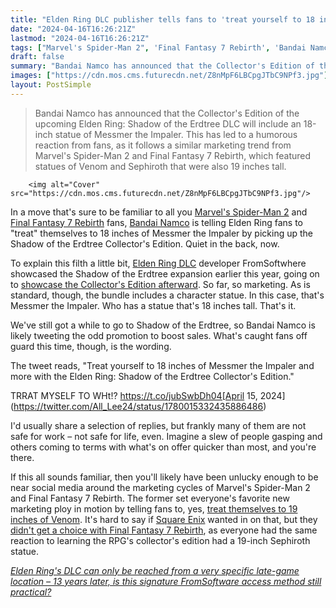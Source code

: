 ```yaml
---
title: "Elden Ring DLC publisher tells fans to 'treat yourself to 18 inches of Messmer the Impaler,' manifesting memes straight from Marvel's Spider-Man 2 and Final Fantasy 7 Rebirth"
date: "2024-04-16T16:26:21Z"
lastmod: "2024-04-16T16:26:21Z"
tags: ["Marvel's Spider-Man 2", 'Final Fantasy 7 Rebirth', 'Bandai Namco', 'Elden Ring', 'Elden Ring DLC', 'Square Enix', 'PlayStation', 'Venom', 'Sephiroth']
draft: false
summary: "Bandai Namco has announced that the Collector's Edition of the upcoming Elden Ring: Shadow of the Erdtree DLC will include an 18-inch statue of Messmer the Impaler. This has led to a humorous reaction from fans, as it follows a similar marketing trend from Marvel's Spider-Man 2 and Final Fantasy 7 Rebirth, which featured statues of Venom and Sephiroth that were also 19 inches tall."
images: ["https://cdn.mos.cms.futurecdn.net/Z8nMpF6LBCpgJTbC9NPf3.jpg"]
layout: PostSimple
---
```

> Bandai Namco has announced that the Collector's Edition of the upcoming Elden Ring: Shadow of the Erdtree DLC will include an 18-inch statue of Messmer the Impaler. This has led to a humorous reaction from fans, as it follows a similar marketing trend from Marvel's Spider-Man 2 and Final Fantasy 7 Rebirth, which featured statues of Venom and Sephiroth that were also 19 inches tall.


        <img alt="Cover" src="https://cdn.mos.cms.futurecdn.net/Z8nMpF6LBCpgJTbC9NPf3.jpg"/>
        
In a move that's sure to be familiar to all you [Marvel's Spider-Man 2](https://www.gamesradar.com/marvels-spider-man-2-guide/) and [Final Fantasy 7 Rebirth](https://www.gamesradar.com/final-fantasy-7-rebirth-guide/) fans, [Bandai Namco](https://www.gamesradar.com/uk/tag/bandai-namco/) is telling Elden Ring fans to "treat" themselves to 18 inches of Messmer the Impaler by picking up the Shadow of the Erdtree Collector's Edition. Quiet in the back, now.

To explain this filth a little bit, [Elden Ring DLC](https://www.gamesradar.com/elden-ring-dlc-downloadable-content-updates-plans/) developer FromSoftwhere showcased the Shadow of the Erdtree expansion earlier this year, going on to [showcase the Collector's Edition afterward](https://www.gamesradar.com/elden-ring-shadow-of-the-erdtree-collectors-edition-reveal-price-release-date/). So far, so marketing. As is standard, though, the bundle includes a character statue. In this case, that's Messmer the Impaler. Who has a statue that's 18 inches tall. That's it. 

We've still got a while to go to Shadow of the Erdtree, so Bandai Namco is likely tweeting the odd promotion to boost sales. What's caught fans off guard this time, though, is the wording. 

The tweet reads, "Treat yourself to 18 inches of Messmer the Impaler and more with the Elden Ring: Shadow of the Erdtree Collector's Edition."

TRRAT MYSELF TO WHt!? https://t.co/jubSwbDh04[April 15, 2024](https://twitter.com/All_Lee24/status/1780015332435886486)

I'd usually share a selection of replies, but frankly many of them are not safe for work – not safe for life, even. Imagine a slew of people gasping and others coming to terms with what's on offer quicker than most, and you're there.

If this all sounds familiar, then you'll likely have been unlucky enough to be near social media around the marketing cycles of Marvel's Spider-Man 2 and Final Fantasy 7 Rebirth. The former set everyone's favorite new marketing ploy in motion by telling fans to, yes, [treat themselves to 19 inches of Venom](https://x.com/PlayStationUK/status/1698682466494517563). It's hard to say if [Square Enix](https://www.gamesradar.com/uk/tag/square_enix/) wanted in on that, but they [didn't get a choice with Final Fantasy 7 Rebirth](https://www.gamesradar.com/the-final-fantasy-7-rebirth-collectors-edition-is-here-and-you-can-get-19-inches-of-sephiroth-for-dollar350/), as everyone had the same reaction to learning the RPG's collector's edition had a 19-inch Sephiroth statue. 

[<em>Elden Ring's DLC can only be reached from a very specific late-game location – 13 years later, is this signature FromSoftware access method still practical?</em>](https://www.gamesradar.com/elden-rings-dlc-can-only-be-reached-from-a-very-specific-late-game-location-13-years-later-is-this-signature-fromsoftware-access-method-still-practical/)
        